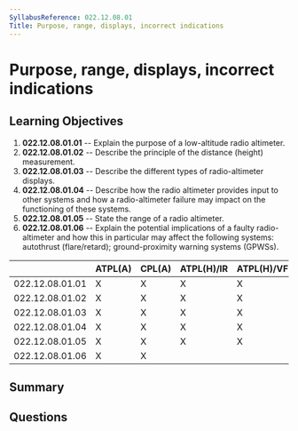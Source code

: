 ```yaml
---
SyllabusReference: 022.12.08.01
Title: Purpose, range, displays, incorrect indications
---
```


# Purpose, range, displays, incorrect indications

## Learning Objectives

1. **022.12.08.01.01** -- Explain the purpose of a low-altitude radio altimeter.
2. **022.12.08.01.02** -- Describe the principle of the distance (height)
   measurement.
3. **022.12.08.01.03** -- Describe the different types of radio-altimeter
   displays.
4. **022.12.08.01.04** -- Describe how the radio altimeter provides input to other
   systems and how a radio-altimeter failure may impact on the functioning of
   these systems.
5. **022.12.08.01.05** -- State the range of a radio altimeter.
6. **022.12.08.01.06** -- Explain the potential implications of a faulty
   radio-altimeter and how this in particular may affect the following systems:
   autothrust (flare/retard); ground-proximity warning systems (GPWSs).

|                 | ATPL(A) | CPL(A) | ATPL(H)/IR | ATPL(H)/VFR | CPL(H) | IR  | CBIR(A) |
| --------------- | ------- | ------ | ---------- | ----------- | ------ | --- | ------- |
| 022.12.08.01.01 | X       | X      | X          | X           | X      | X   |         |
| 022.12.08.01.02 | X       | X      | X          | X           | X      | X   |         |
| 022.12.08.01.03 | X       | X      | X          | X           | X      | X   |         |
| 022.12.08.01.04 | X       | X      | X          | X           | X      | X   |         |
| 022.12.08.01.05 | X       | X      | X          | X           | X      | X   |         |
| 022.12.08.01.06 | X       | X      |            |             |        | X   |         |

## Summary

## Questions
